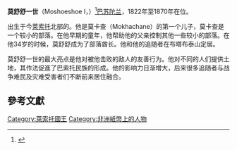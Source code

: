 
{{Infobox royalty
| type = 最高酋长
| name = 莫舒舒一世<br>Moshoeshoe I
| image = King Moshoeshoe of the Basotho.jpg
| caption = 
| succession = [[賴索托君主列表|巴苏陀兰最高酋长]]
| moretext = 
| reign = 1822年-1870年1月18日
| coronation = 
| predecessor = 第一任最高酋长
| successor = {{link-en|莱齐耶一世·莫舒舒|Letsie I Moshoeshoe of Lesotho}}
| spouse = 
| issue = 
| styles =
| house = [[Bamokoteli|Bamokoteli]]
| father = Mokhachane
| mother =霍鲁（Kholu）
| birth_date = 1786年
| birth_place = [[南部非洲|南部非洲]][[莱里贝区|莱里贝区]]{{link-en|莫霍亚嫩|Menkhoaneng}}（今属[[莱索托|莱索托]]）
| death_date =1870年3月11日
| death_place = 
| place of burial ={{link-en|塔巴-波休山|Thaba Bosiu}}
| signature = 
}}
'''莫舒舒一世'''（Moshoeshoe I，{{bd|1786年||1870年|3月11日}}）<ref>{{cite web |title=Mshweshwe |year=2008 |publisher=Encyclopædia Britannica |accessdate= 7 April 2008 |url=http://library.eb.co.uk/eb/article-9054098}}</ref>[[巴苏陀兰|巴苏陀兰]]{{link-en|最高酋长|Paramount chief}}，1822年至1870年在位。

出生于今[[莱索托|莱索托]]北部的{{link-en|莫霍亚嫩|Menkhoaneng}}。他是莫卡查（Mokhachane）的第一个儿子，莫卡查是一个较小的部落。在他早期的童年，他帮助他的父亲控制其他一些较小的部落。在他34岁的时候，莫舒舒成为了部落酋长。他和他的追随者在布塔布泰山定居。

莫舒舒一世的最大亮点是他对被他击败的敌人的友善行为。他对不同的人们提供土地，其作法促進了巴索托民族的形成。他的影响力日渐增大，后来很多追随者与战争难民及灾难受害者们不断前来居住融合。

==參考文獻==
{{reflist}}

{{Authority control}}
[[Category:萊索托國王|Category:萊索托國王]]
[[Category:非洲紙幣上的人物|Category:非洲紙幣上的人物]]

{{stub}}